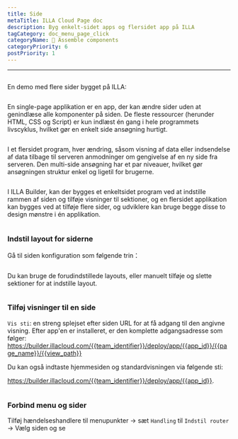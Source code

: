 ```yaml
---
title: Side
metaTitle: ILLA Cloud Page doc
description: Byg enkelt-sidet apps og flersidet app på ILLA
tagCategory: doc_menu_page_click
categoryName: 🧬 Assemble components
categoryPriority: 6
postPriority: 1
---
```


* * *

## <Heading hidden>Side</Heading>

En demo med flere sider bygget på ILLA: 

<img src='https://cdn.illacloud.com/official-website/img/docs/assemble/page1.gif' alt="" />

En single-page applikation er en app, der kan ændre sider uden at genindlæse alle komponenter på siden. De fleste ressourcer (herunder HTML, CSS og Script) er kun indlæst én gang i hele programmets livscyklus, hvilket gør en enkelt side ansøgning hurtigt.

<img src='https://cdn.illacloud.com/official-website/img/docs/assemble/page2.png' alt="" />

I et flersidet program, hver ændring, såsom visning af data eller indsendelse af data tilbage til serveren anmodninger om gengivelse af en ny side fra serveren. Den multi-side ansøgning har et par niveauer, hvilket gør ansøgningen struktur enkel og ligetil for brugerne.

<img src='https://cdn.illacloud.com/official-website/img/docs/assemble/page3.png' alt="" />

I ILLA Builder, kan der bygges et enkeltsidet program ved at indstille rammen af siden og tilføje visninger til sektioner, og en flersidet applikation kan bygges ved at tilføje flere sider, og udviklere kan bruge begge disse to design mønstre i én applikation.

<img src='https://cdn.illacloud.com/official-website/img/docs/assemble/page4.png' alt="" />

### Indstil layout for siderne

Gå til siden konfiguration som følgende trin：

<img src='https://cdn.illacloud.com/official-website/img/docs/assemble/page5.png' alt="" />

Du kan bruge de forudindstillede layouts, eller manuelt tilføje og slette sektioner for at indstille layout. 

<img src='https://cdn.illacloud.com/official-website/img/docs/assemble/page6.gif' alt="" />

### Tilføj visninger til en side

`Vis sti`: en streng splejset efter siden URL for at få adgang til den angivne visning. Efter app'en er installeret, er den komplette adgangsadresse som følger: https://builder.illacloud.com/{{team_identifier}}/deploy/app/{{app_id}}/{{page_name}}/{{view_path}}

Du kan også indtaste hjemmesiden og standardvisningen via følgende sti:

https://builder.illacloud.com/{{team_identifier}}/deploy/app/{{app_id}}. 

<img src='https://cdn.illacloud.com/official-website/img/docs/assemble/page7.png' alt="" />

### Forbind menu og sider

Tilføj hændelseshandlere til menupunkter → sæt `Handling` til `Indstil router` → Vælg siden og se

<img src='https://cdn.illacloud.com/official-website/img/docs/assemble/page8.gif' alt="" />
